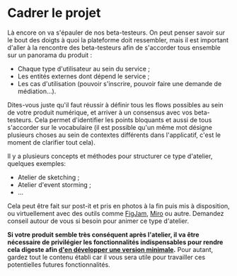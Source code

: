 
# Cadrer le projet

Là encore on va s'épauler de nos beta-testeurs. On peut penser savoir sur le bout des doigts à quoi la plateforme doit ressembler, mais il est important d'aller à la rencontre des beta-testeurs afin de s'accorder tous ensemble sur un panorama du produit :

- Chaque type d'utilisateur au sein du service ;
- Les entités externes dont dépend le service ;
- Les cas d'utilisation (pouvoir s'inscrire, pouvoir faire une demande de médiation…).

Dites-vous juste qu'il faut réussir à définir tous les flows possibles au sein de votre produit numérique, et arriver à un consensus avec vos beta-testeurs. Cela permet d'identifier les points bloquants et aussi de tous s'accorder sur le vocabulaire (il est possible qu'un même mot désigne plusieurs choses au sein de contextes différents dans l'applicatif, c'est le moment de clarifier tout cela).

Il y a plusieurs concepts et méthodes pour structurer ce type d'atelier, quelques exemples:

- Atelier de sketching ;
- Atelier d'event storming ;
- …

Cela peut être fait sur post-it et pris en photos à la fin puis mis à disposition, ou virtuellement avec des outils comme [FigJam](https://www.figma.com/figjam/), [Miro](https://miro.com/) ou autre. Demandez conseil autour de vous si besoin pour animer ce type d'atelier.

<CaptionedImage
  src={EventStormingCollaboration}
  alt=""
  caption="Résultat illustratif d'un atelier pour mieux cerner le produit"
  source="https://miro.com/miroverse/event-storming/"
/>

**Si votre produit semble très conséquent après l'atelier, il va être nécessaire de privilégier les fonctionnalités indispensables pour rendre cela digeste afin [d'en développer une version minimale](development/minimum-viable-product.mdx).** Pour autant, gardez tout le contenu établi car il vous sera utile pour travailler ces potentielles futures fonctionnalités.
